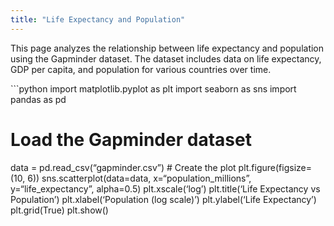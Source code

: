 ```yaml
---
title: "Life Expectancy and Population"
---
```


This page analyzes the relationship between life expectancy and population using the Gapminder dataset. The dataset includes data on life expectancy, GDP per capita, and population for various countries over time.

```python
import matplotlib.pyplot as plt
import seaborn as sns
import pandas as pd

# Load the Gapminder dataset
data = pd.read_csv("gapminder.csv")
# Create the plot
plt.figure(figsize=(10, 6))
sns.scatterplot(data=data, x="population_millions", y="life_expectancy", alpha=0.5)
plt.xscale('log')
plt.title('Life Expectancy vs Population')
plt.xlabel('Population (log scale)')
plt.ylabel('Life Expectancy')
plt.grid(True)
plt.show()